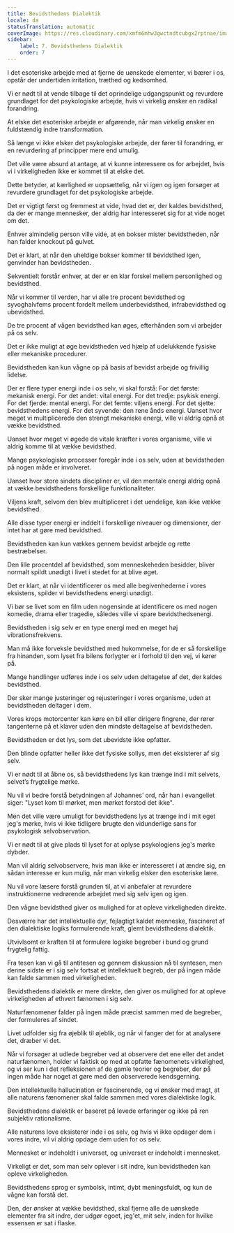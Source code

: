 ```yaml
---
title: Bevidsthedens Dialektik
locale: da
statusTranslation: automatic
coverImage: https://res.cloudinary.com/xmfm6mhw3gwctndtcubgx2rptnae/image/upload/v1741354419/small_cover_la_gran_rebelion_28716e29d2.webp
sidebar:
    label: 7. Bevidsthedens Dialektik
    order: 7
---
```

I det esoteriske arbejde med at fjerne de uønskede elementer, vi bærer i os, opstår der undertiden irritation, træthed og kedsomhed.

Vi er nødt til at vende tilbage til det oprindelige udgangspunkt og revurdere grundlaget for det psykologiske arbejde, hvis vi virkelig ønsker en radikal forandring.

At elske det esoteriske arbejde er afgørende, når man virkelig ønsker en fuldstændig indre transformation.

Så længe vi ikke elsker det psykologiske arbejde, der fører til forandring, er en revurdering af principper mere end umulig.

Det ville være absurd at antage, at vi kunne interessere os for arbejdet, hvis vi i virkeligheden ikke er kommet til at elske det.

Dette betyder, at kærlighed er uopsættelig, når vi igen og igen forsøger at revurdere grundlaget for det psykologiske arbejde.

Det er vigtigt først og fremmest at vide, hvad det er, der kaldes bevidsthed, da der er mange mennesker, der aldrig har interesseret sig for at vide noget om det.

Enhver almindelig person ville vide, at en bokser mister bevidstheden, når han falder knockout på gulvet.

Det er klart, at når den uheldige bokser kommer til bevidsthed igen, genvinder han bevidstheden.

Sekventielt forstår enhver, at der er en klar forskel mellem personlighed og bevidsthed.

Når vi kommer til verden, har vi alle tre procent bevidsthed og syvoghalvfems procent fordelt mellem underbevidsthed, infrabevidsthed og ubevidsthed.

De tre procent af vågen bevidsthed kan øges, efterhånden som vi arbejder på os selv.

Det er ikke muligt at øge bevidstheden ved hjælp af udelukkende fysiske eller mekaniske procedurer.

Bevidstheden kan kun vågne op på basis af bevidst arbejde og frivillig lidelse.

Der er flere typer energi inde i os selv, vi skal forstå: For det første: mekanisk energi. For det andet: vital energi. For det tredje: psykisk energi. For det fjerde: mental energi. For det femte: viljens energi. For det sjette: bevidsthedens energi. For det syvende: den rene ånds energi. Uanset hvor meget vi multiplicerede den strengt mekaniske energi, ville vi aldrig opnå at vække bevidsthed.

Uanset hvor meget vi øgede de vitale kræfter i vores organisme, ville vi aldrig komme til at vække bevidsthed.

Mange psykologiske processer foregår inde i os selv, uden at bevidstheden på nogen måde er involveret.

Uanset hvor store sindets discipliner er, vil den mentale energi aldrig opnå at vække bevidsthedens forskellige funktionaliteter.

Viljens kraft, selvom den blev multipliceret i det uendelige, kan ikke vække bevidsthed.

Alle disse typer energi er inddelt i forskellige niveauer og dimensioner, der intet har at gøre med bevidsthed.

Bevidstheden kan kun vækkes gennem bevidst arbejde og rette bestræbelser.

Den lille procentdel af bevidsthed, som menneskeheden besidder, bliver normalt spildt unødigt i livet i stedet for at blive øget.

Det er klart, at når vi identificerer os med alle begivenhederne i vores eksistens, spilder vi bevidsthedens energi unødigt.

Vi bør se livet som en film uden nogensinde at identificere os med nogen komedie, drama eller tragedie, således ville vi spare bevidsthedsenergi.

Bevidstheden i sig selv er en type energi med en meget høj vibrationsfrekvens.

Man må ikke forveksle bevidsthed med hukommelse, for de er så forskellige fra hinanden, som lyset fra bilens forlygter er i forhold til den vej, vi kører på.

Mange handlinger udføres inde i os selv uden deltagelse af det, der kaldes bevidsthed.

Der sker mange justeringer og rejusteringer i vores organisme, uden at bevidstheden deltager i dem.

Vores krops motorcenter kan køre en bil eller dirigere fingrene, der rører tangenterne på et klaver uden den mindste deltagelse af bevidstheden.

Bevidstheden er det lys, som det ubevidste ikke opfatter.

Den blinde opfatter heller ikke det fysiske sollys, men det eksisterer af sig selv.

Vi er nødt til at åbne os, så bevidsthedens lys kan trænge ind i mit selvets, selvet’s frygtelige mørke.

Nu vil vi bedre forstå betydningen af Johannes’ ord, når han i evangeliet siger: "Lyset kom til mørket, men mørket forstod det ikke".

Men det ville være umuligt for bevidsthedens lys at trænge ind i mit eget jeg's mørke, hvis vi ikke tidligere brugte den vidunderlige sans for psykologisk selvobservation.

Vi er nødt til at give plads til lyset for at oplyse psykologiens jeg's mørke dybder.

Man vil aldrig selvobservere, hvis man ikke er interesseret i at ændre sig, en sådan interesse er kun mulig, når man virkelig elsker den esoteriske lære.

Nu vil vore læsere forstå grunden til, at vi anbefaler at revurdere instruktionerne vedrørende arbejdet med sig selv igen og igen.

Den vågne bevidsthed giver os mulighed for at opleve virkeligheden direkte.

Desværre har det intellektuelle dyr, fejlagtigt kaldet menneske, fascineret af den dialektiske logiks formulerende kraft, glemt bevidsthedens dialektik.

Utvivlsomt er kraften til at formulere logiske begreber i bund og grund frygtelig fattig.

Fra tesen kan vi gå til antitesen og gennem diskussion nå til syntesen, men denne sidste er i sig selv fortsat et intellektuelt begreb, der på ingen måde kan falde sammen med virkeligheden.

Bevidsthedens dialektik er mere direkte, den giver os mulighed for at opleve virkeligheden af ethvert fænomen i sig selv.

Naturfænomener falder på ingen måde præcist sammen med de begreber, der formuleres af sindet.

Livet udfolder sig fra øjeblik til øjeblik, og når vi fanger det for at analysere det, dræber vi det.

Når vi forsøger at udlede begreber ved at observere det ene eller det andet naturfænomen, holder vi faktisk op med at opfatte fænomenets virkelighed, og vi ser kun i det refleksionen af de gamle teorier og begreber, der på ingen måde har noget at gøre med den observerede kendsgerning.

Den intellektuelle hallucination er fascinerende, og vi ønsker med magt, at alle naturens fænomener skal falde sammen med vores dialektiske logik.

Bevidsthedens dialektik er baseret på levede erfaringer og ikke på ren subjektiv rationalisme.

Alle naturens love eksisterer inde i os selv, og hvis vi ikke opdager dem i vores indre, vil vi aldrig opdage dem uden for os selv.

Mennesket er indeholdt i universet, og universet er indeholdt i mennesket.

Virkeligt er det, som man selv oplever i sit indre, kun bevidstheden kan opleve virkeligheden.

Bevidsthedens sprog er symbolsk, intimt, dybt meningsfuldt, og kun de vågne kan forstå det.

Den, der ønsker at vække bevidsthed, skal fjerne alle de uønskede elementer fra sit indre, der udgør egoet, jeg'et, mit selv, inden for hvilke essensen er sat i flaske.


